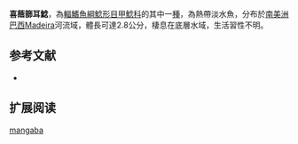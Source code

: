 {{Speciesbox
| name = 喜蔭篩耳鯰
| image = 
| image_width = 250px
| image_caption = 
| status = NE
| status_system = IUCN3.1
| genus = Otocinclus
| species = mangaba
| authority = [[Lehmann_A.,_Mayer_&_Reis|Lehmann A., Mayer & Reis]], 2010
| synonyms = 
}}

'''喜蔭篩耳鯰'''，為[[輻鰭魚綱|輻鰭魚綱]][[鯰形目|鯰形目]][[甲鯰科|甲鯰科]]的其中一[[種|種]]，為熱帶淡水魚，分布於[[南美洲|南美洲]][[巴西|巴西]]Madeira河流域，體長可達2.8公分，棲息在底層水域，生活習性不明。

==参考文献==
*{{FishBase_species|genus=Otocinclus|species=mangaba|year=2014|month=12}}

== 扩展阅读 ==
{{refbegin}}
{{wikispecies-inline|Otocinclus mangaba|喜蔭篩耳鯰}}
{{refend}}
{{Taxonbar|from=Q6409672}}

[[Category:篩耳鯰屬|mangaba]]